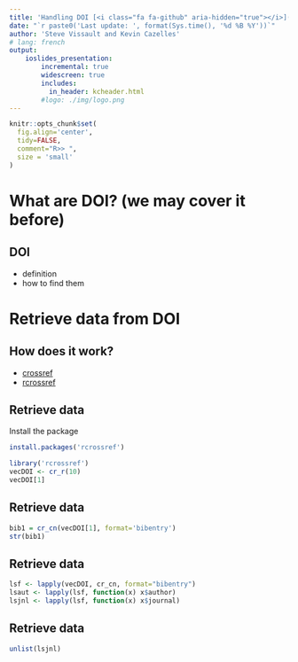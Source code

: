 ```yaml
---
title: 'Handling DOI [<i class="fa fa-github" aria-hidden="true"></i>](https://github.com/SteveViss/Talk_bib)'
date: "`r paste0('Last update: ', format(Sys.time(), '%d %B %Y'))`"
author: 'Steve Vissault and Kevin Cazelles'
# lang: french
output:
    ioslides_presentation:
        incremental: true
        widescreen: true
        includes:
          in_header: kcheader.html  
        #logo: ./img/logo.png
---
```




```r
knitr::opts_chunk$set(
  fig.align='center',
  tidy=FALSE,
  comment="R>> ",
  size = 'small'
)
```




# What are DOI? (we may cover it before)

## DOI

- definition
- how to find them


# Retrieve data from DOI

## How does it work?

- [crossref](https://www.crossref.org/)
- [rcrossref](https://github.com/ropensci/rcrossref)


## Retrieve data

Install the package

```r
install.packages('rcrossref')
```

```r
library('rcrossref')
vecDOI <- cr_r(10)
vecDOI[1]
```

## Retrieve data


```r
bib1 = cr_cn(vecDOI[1], format='bibentry')
str(bib1)
```

## Retrieve data

```r
lsf <- lapply(vecDOI, cr_cn, format="bibentry")
lsaut <- lapply(lsf, function(x) x$author)
lsjnl <- lapply(lsf, function(x) x$journal)
```

## Retrieve data

```r
unlist(lsjnl)
```
